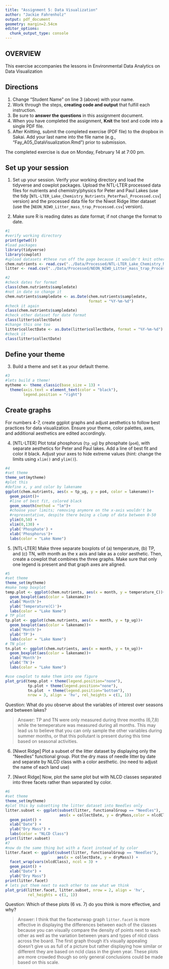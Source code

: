 ```yaml
---
title: "Assignment 5: Data Visualization"
author: "Jackie Fahrenholz"
output: pdf_document
geometry: margin=2.54cm
editor_options: 
  chunk_output_type: console
---
```


## OVERVIEW

This exercise accompanies the lessons in Environmental Data Analytics on Data Visualization 

## Directions
1. Change "Student Name" on line 3 (above) with your name.
2. Work through the steps, **creating code and output** that fulfill each 
instruction.
3. Be sure to **answer the questions** in this assignment document.
4. When you have completed the assignment, **Knit** the text and code into a 
single PDF file.
5. After Knitting, submit the completed exercise (PDF file) to the dropbox 
in Sakai. Add your last name into the file name 
(e.g., "Fay_A05_DataVisualization.Rmd") prior to submission.

The completed exercise is due on Monday, February 14 at 7:00 pm.



## Set up your session 
1. Set up your session. Verify your working directory and load the tidyverse 
and cowplot packages. Upload the NTL-LTER processed data files for nutrients 
and chemistry/physics for Peter and Paul Lakes (use the tidy 
[`NTL-LTER_Lake_Chemistry_Nutrients_PeterPaul_Processed.csv`] version) and 
the processed data file for the Niwot Ridge litter dataset (use the [`NEON_NIWO_Litter_mass_trap_Processed.csv`] version). 

2. Make sure R is reading dates as date format; if not change the format to 
date.

```r
#1 
#verify working directory
print(getwd())
#load packages
library(tidyverse)
library(cowplot)
#upload datasets #these run off the page because it wouldn't knit otherwise
chem.nutrients <- read.csv("../Data/Processed/NTL-LTER_Lake_Chemistry_Nutrients_PeterPaul_Processed.csv", stringsAsFactors = TRUE)
litter <- read.csv("../Data/Processed/NEON_NIWO_Litter_mass_trap_Processed.csv", stringsAsFactors = TRUE)

#2 
#check dates for format
class(chem.nutrients$sampledate)
#not in date so change it
chem.nutrients$sampledate <- as.Date(chem.nutrients$sampledate, 
                                     format = "%Y-%m-%d")
#check it again
class(chem.nutrients$sampledate)
#check other dataset for date format
class(litter$collectDate)
#change this one too
litter$collectDate <- as.Date(litter$collectDate, format = "%Y-%m-%d")
#check it 
class(litter$collectDate)
```
## Define your theme
3. Build a theme and set it as your default theme.

```r
#3
#lets build a theme!
mytheme <- theme_classic(base_size = 13) +
  theme(axis.text = element_text(color = "black"), 
        legend.position = "right")
```

## Create graphs
For numbers 4-7, create ggplot graphs and adjust aesthetics to follow best 
practices for data visualization. Ensure your theme, color palettes, axes, 
and additional aesthetics are edited accordingly.

4. [NTL-LTER] Plot total phosphorus (`tp_ug`) by phosphate (`po4`), with 
separate aesthetics for Peter and Paul lakes. Add a line of best fit and color 
it black. Adjust your axes to hide extreme values (hint: change the limits 
using `xlim()` and `ylim()`).

```r
#4
#set theme
theme_set(mytheme) 
#plot this
#define x, y and color by lakename
ggplot(chem.nutrients, aes(x = tp_ug, y = po4, color = lakename))+
  geom_point()+
  #line of best fit, colored black
  geom_smooth(method = "lm")+
  #choose your limits; removing anymore on the x-axis wouldn't be
  #representative, despite there being a clump of data between 0-50
  ylim(0,50) +
  xlim(0,130) +
  ylab('Phosphate') +
  xlab('Phosphorus')+
  labs(color = "Lake Name")
```


5. [NTL-LTER] Make three separate boxplots of (a) temperature, (b) TP, 
and (c) TN, with month as the x axis and lake as a color aesthetic. Then, 
create a cowplot that combines the three graphs. Make sure that only one 
legend is present and that graph axes are aligned.

```r
#5
#set theme
theme_set(mytheme) 
#make temp boxplot
temp.plot <- ggplot(chem.nutrients, aes(x = month, y = temperature_C))+
  geom_boxplot(aes(color = lakename))+
  xlab('Month')+
  ylab('Temperature(C)')+
  labs(color = "Lake Name")
# TP plot
tp.plot <- ggplot(chem.nutrients, aes(x = month, y = tp_ug))+
  geom_boxplot(aes(color = lakename))+
  xlab('Month')+
  ylab('TP')+
  labs(color = "Lake Name")
# TN plot
tn.plot <- ggplot(chem.nutrients, aes(x = month, y = tn_ug))+
  geom_boxplot(aes(color = lakename))+
  xlab('Month')+
  ylab('TN')+
  labs(color = "Lake Name")

#use cowplot to make them into one figure
plot_grid(temp.plot + theme(legend.position="none"), 
          tp.plot + theme(legend.position="none"), 
          tn.plot  + theme(legend.position="bottom"), 
          nrow = 3, align = 'hv', rel_heights = c(1, 1))
```

Question: What do you observe about the variables of interest over seasons and 
between lakes? 

> Answer: TP and TN were only measured during three months
(6,7,8) while the temeperature was measured during all months.
This may lead us to believe that you can only sample the other
variables during summer months, or that this pollutant is
present during this time based on seasonal activities. 

6. [Niwot Ridge] Plot a subset of the litter dataset by displaying only the 
"Needles" functional group. Plot the dry mass of needle litter by date and 
separate by NLCD class with a color aesthetic. (no need to adjust the name of 
each land use)

7. [Niwot Ridge] Now, plot the same plot but with NLCD classes separated into 
three facets rather than separated by color. 

```r
#6
#set theme
theme_set(mytheme)
#plot this by subsetting the litter dataset into Needles only
litter.subset <- ggplot(subset(litter, functionalGroup == "Needles"),
                        aes(x = collectDate, y = dryMass,color = nlcdClass)) +
  geom_point() +
  xlab("Date") +
  ylab("Dry Mass") +
  labs(color = "NLCD Class")
print(litter.subset)
#7
#now do the same thing but with a facet instead of by color
litter.facet <- ggplot(subset(litter, functionalGroup == "Needles"), 
                       aes(x = collectDate, y = dryMass)) +
  facet_wrap(vars(nlcdClass), ncol = 3) +
  geom_point() +
  xlab("Date") +
  ylab("Dry Mass")
print(litter.facet)
# lets put them next to each other to see what we think
plot_grid(litter.facet, litter.subset, nrow = 2, align = 'hv', 
          rel_heights = c(1, 1))
```

Question: Which of these plots (6 vs. 7) do you think is more effective, 
and why? 

> Answer: I think that the facetwrwap graph `litter.facet` is more effective in displaying the differences between each of the classes because you can visually 
compare the density of points next to each other as well as the variation 
between years and types of nlcd class across the board. The first graph though 
it's visually appealing doesn't give us as full of a picture but rather 
displaying how similar or different they are based on ncld class in the given 
year. These plots are more crowded though so only general conclusions could be 
made based on this scale. 
